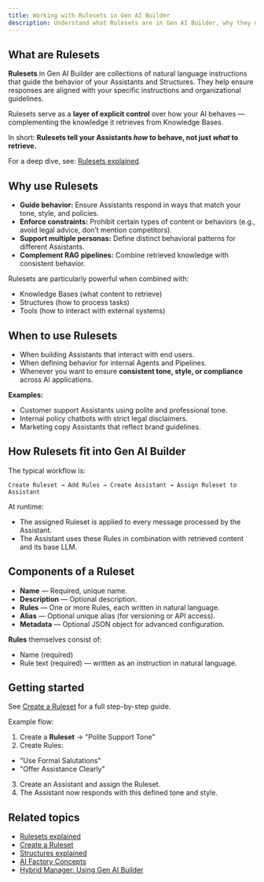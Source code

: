 ```yaml
---
title: Working with Rulesets in Gen AI Builder
description: Understand what Rulesets are in Gen AI Builder, why they matter, and how they guide the behavior of Assistants and Structures.
---
```


## What are Rulesets

**Rulesets** in Gen AI Builder are collections of natural language instructions that guide the behavior of your Assistants and Structures.
They help ensure responses are aligned with your specific instructions and organizational guidelines.

Rulesets serve as a **layer of explicit control** over how your AI behaves — complementing the knowledge it retrieves from Knowledge Bases.

In short:
**Rulesets tell your Assistants *how* to behave, not just *what* to retrieve.**

For a deep dive, see: [Rulesets explained](/edb-postgres-ai/ai-factory/learn/explained/rulesets-explained).

## Why use Rulesets

-   **Guide behavior:** Ensure Assistants respond in ways that match your tone, style, and policies.
-   **Enforce constraints:** Prohibit certain types of content or behaviors (e.g., avoid legal advice, don’t mention competitors).
-   **Support multiple personas:** Define distinct behavioral patterns for different Assistants.
-   **Complement RAG pipelines:** Combine retrieved knowledge with consistent behavior.

Rulesets are particularly powerful when combined with:

-   Knowledge Bases (what content to retrieve)
-   Structures (how to process tasks)
-   Tools (how to interact with external systems)

## When to use Rulesets

-   When building Assistants that interact with end users.
-   When defining behavior for internal Agents and Pipelines.
-   Whenever you want to ensure **consistent tone, style, or compliance** across AI applications.

**Examples:**

-   Customer support Assistants using polite and professional tone.
-   Internal policy chatbots with strict legal disclaimers.
-   Marketing copy Assistants that reflect brand guidelines.

## How Rulesets fit into Gen AI Builder

The typical workflow is:

`Create Ruleset → Add Rules → Create Assistant → Assign Ruleset to Assistant`

At runtime:

-   The assigned Ruleset is applied to every message processed by the Assistant.
-   The Assistant uses these Rules in combination with retrieved content and its base LLM.

## Components of a Ruleset

-   **Name** — Required, unique name.
-   **Description** — Optional description.
-   **Rules** — One or more Rules, each written in natural language.
-   **Alias** — Optional unique alias (for versioning or API access).
-   **Metadata** — Optional JSON object for advanced configuration.

**Rules** themselves consist of:

-   Name (required)
-   Rule text (required) — written as an instruction in natural language.

## Getting started

See [Create a Ruleset](/edb-postgres-ai/ai-factory/learn/how-to/gen-ai/create-ruleset) for a full step-by-step guide.

Example flow:

1.  Create a **Ruleset** → "Polite Support Tone"
2.  Create Rules:

-   "Use Formal Salutations"
-   "Offer Assistance Clearly"

3.  Create an Assistant and assign the Ruleset.
4.  The Assistant now responds with this defined tone and style.

## Related topics

- [Rulesets explained](/edb-postgres-ai/ai-factory/learn/explained/rulesets-explained)
- [Create a Ruleset](/edb-postgres-ai/ai-factory/learn/how-to/gen-ai/create-ruleset)
- [Structures explained](/edb-postgres-ai/ai-factory/learn/explained/structures)
- [AI Factory Concepts](/edb-postgres-ai/ai-factory/learn/explained/ai-factory-concepts)
- [Hybrid Manager: Using Gen AI Builder](/edb-postgres-ai/hybrid-manager/ai-factory/gen-ai/builder)
